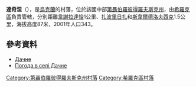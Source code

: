 {{coord|47|36|39|N|33|25|41|E|scale:30000_region:UA|display=inline,title}}

'''達奇涅'''（{{lang-uk|Дачне}}），是[[烏克蘭|烏克蘭]]的村落，位於該國中部[[第聶伯羅彼得羅夫斯克州|第聶伯羅彼得羅夫斯克州]]，由[[希羅克區|希羅克區]]負責管轄，分別距離[[韋謝拉達恰|韋謝拉達恰]]1公里、[[扎波里日扎_(希羅克區)|扎波里日扎]]和[[斯韋爾德洛夫西克_(希羅克區)|斯韋爾德洛夫西克]]1.5公里，海拔高度87米，2001年人口343。

==參考資料==
*[http://gska2.rada.gov.ua/pls/z7502/A005?rdat1=06.12.2007&rf7571=42019 Дачне]{{dead link|date=2018年4月 |bot=InternetArchiveBot |fix-attempted=yes }}
* [http://weather.in.ua/ua/dnepropetrovskaja/6409 Погода в селі Дачне]

{{DEFAULTSORT:Дачне}}
[[Category:第聶伯羅彼得羅夫斯克州村落|Category:第聶伯羅彼得羅夫斯克州村落]]
[[Category:希羅克區村落|Category:希羅克區村落]]


{{Dnipropetrovsk-geo-stub}}